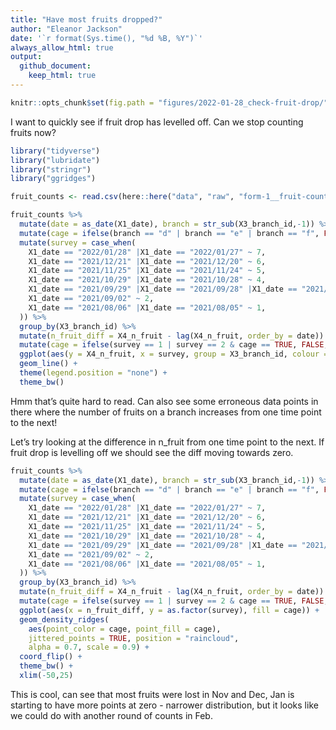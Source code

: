```yaml
---
title: "Have most fruits dropped?"
author: "Eleanor Jackson"
date: '`r format(Sys.time(), "%d %B, %Y")`'
always_allow_html: true
output: 
  github_document:
    keep_html: true
---
```

```r
knitr::opts_chunk$set(fig.path = "figures/2022-01-28_check-fruit-drop/")
```

I want to quickly see if fruit drop has levelled off. Can we stop counting fruits now?

```r
library("tidyverse")
library("lubridate")
library("stringr")
library("ggridges")
```

```r
fruit_counts <- read.csv(here::here("data", "raw", "form-1__fruit-counts.csv"))

fruit_counts %>%
  mutate(date = as_date(X1_date), branch = str_sub(X3_branch_id,-1)) %>%
  mutate(cage = ifelse(branch == "d" | branch == "e" | branch == "f", FALSE, TRUE)) %>%
  mutate(survey = case_when(
    X1_date == "2022/01/28" |X1_date == "2022/01/27" ~ 7,
    X1_date == "2021/12/21" |X1_date == "2021/12/20" ~ 6,
    X1_date == "2021/11/25" |X1_date == "2021/11/24" ~ 5,
    X1_date == "2021/10/29" |X1_date == "2021/10/28" ~ 4,
    X1_date == "2021/09/29" |X1_date == "2021/09/28" |X1_date == "2021/09/27" ~ 3,
    X1_date == "2021/09/02" ~ 2,
    X1_date == "2021/08/06" |X1_date == "2021/08/05" ~ 1,
  )) %>%
  group_by(X3_branch_id) %>%
  mutate(n_fruit_diff = X4_n_fruit - lag(X4_n_fruit, order_by = date)) %>%
  mutate(cage = ifelse(survey == 1 | survey == 2 & cage == TRUE, FALSE, cage)) %>%
  ggplot(aes(y = X4_n_fruit, x = survey, group = X3_branch_id, colour = cage)) +
  geom_line() +
  theme(legend.position = "none") +
  theme_bw()

```

Hmm that's quite hard to read. Can also see some erroneous data points in there where the number of fruits on a branch increases from one time point to the next! 

Let's try looking at the difference in n_fruit from one time point to the next. If fruit drop is levelling off we should see the diff moving towards zero.

```r
fruit_counts %>%
  mutate(date = as_date(X1_date), branch = str_sub(X3_branch_id,-1)) %>%
  mutate(cage = ifelse(branch == "d" | branch == "e" | branch == "f", FALSE, TRUE)) %>%
  mutate(survey = case_when(
    X1_date == "2022/01/28" |X1_date == "2022/01/27" ~ 7,
    X1_date == "2021/12/21" |X1_date == "2021/12/20" ~ 6,
    X1_date == "2021/11/25" |X1_date == "2021/11/24" ~ 5,
    X1_date == "2021/10/29" |X1_date == "2021/10/28" ~ 4,
    X1_date == "2021/09/29" |X1_date == "2021/09/28" |X1_date == "2021/09/27" ~ 3,
    X1_date == "2021/09/02" ~ 2,
    X1_date == "2021/08/06" |X1_date == "2021/08/05" ~ 1,
  )) %>%
  group_by(X3_branch_id) %>%
  mutate(n_fruit_diff = X4_n_fruit - lag(X4_n_fruit, order_by = date)) %>%
  mutate(cage = ifelse(survey == 1 | survey == 2 & cage == TRUE, FALSE, cage)) %>%
  ggplot(aes(x = n_fruit_diff, y = as.factor(survey), fill = cage)) +
  geom_density_ridges(
    aes(point_color = cage, point_fill = cage),
    jittered_points = TRUE, position = "raincloud",
    alpha = 0.7, scale = 0.9) +
  coord_flip() +
  theme_bw() +
  xlim(-50,25)

```

This is cool, can see that most fruits were lost in Nov and Dec, Jan is starting to have more points at zero - narrower distribution, but it looks like we could do with another round of counts in Feb.
